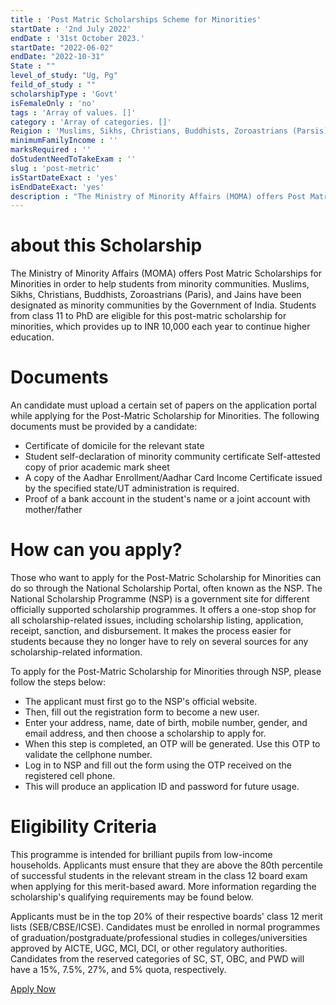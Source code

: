 ```yaml
---
title : 'Post Matric Scholarships Scheme for Minorities'
startDate : '2nd July 2022'
endDate : '31st October 2023.' 
startDate: "2022-06-02"
endDate: "2022-10-31"
State : ""
level_of_study: "Ug, Pg"
feild_of_study : ""
scholarshipType : 'Govt'
isFemaleOnly : 'no'
tags : 'Array of values. []'
category : 'Array of categories. []'
Reigion : 'Muslims, Sikhs, Christians, Buddhists, Zoroastrians (Parsis) and Jains'
minimumFamilyIncome : ''
marksRequired : ''
doStudentNeedToTakeExam : ''
slug : 'post-metric'
isStartDateExact : 'yes'
isEndDateExact: 'yes'
description : "The Ministry of Minority Affairs (MOMA) offers Post Matric Scholarships for Minorities in order to help students from minority communities. Muslims, Sikhs, Christians, Buddhists, Zoroastrians"
---
```


# about this Scholarship
The Ministry of Minority Affairs (MOMA) offers Post Matric Scholarships for Minorities in order to help students from minority communities. Muslims, Sikhs, Christians, Buddhists, Zoroastrians (Paris), and Jains have been designated as minority communities by the Government of India. Students from class 11 to PhD are eligible for this post-matric scholarship for minorities, which provides up to INR 10,000 each year to continue higher education.


# Documents

An candidate must upload a certain set of papers on the application portal while applying for the Post-Matric Scholarship for Minorities. The following documents must be provided by a candidate:

 - Certificate of domicile for the relevant state
 - Student self-declaration of minority community certificate Self-attested copy of prior academic mark sheet
 - A copy of the Aadhar Enrollment/Aadhar Card Income Certificate issued by the specified state/UT administration is required.
 - Proof of a bank account in the student's name or a joint account with mother/father



# How can you apply?
Those who want to apply for the Post-Matric Scholarship for Minorities can do so through the National Scholarship Portal, often known as the NSP. The National Scholarship Programme (NSP) is a government site for different officially supported scholarship programmes. It offers a one-stop shop for all scholarship-related issues, including scholarship listing, application, receipt, sanction, and disbursement. It makes the process easier for students because they no longer have to rely on several sources for any scholarship-related information.


To apply for the Post-Matric Scholarship for Minorities through NSP, please follow the steps below:

 - The applicant must first go to the NSP's official website.
 - Then, fill out the registration form to become a new user.
 - Enter your address, name, date of birth, mobile number, gender, and email address, and then choose a scholarship to apply for.
 - When this step is completed, an OTP will be generated. Use this OTP to validate the cellphone number.
 - Log in to NSP and fill out the form using the OTP received on the registered cell phone.
 - This will produce an application ID and password for future usage.

# Eligibility Criteria

This programme is intended for brilliant pupils from low-income households. Applicants must ensure that they are above the 80th percentile of successful students in the relevant stream in the class 12 board exam when applying for this merit-based award. More information regarding the scholarship's qualifying requirements may be found below.


Applicants must be in the top 20% of their respective boards' class 12 merit lists (SEB/CBSE/ICSE).
Candidates must be enrolled in normal programmes of graduation/postgraduate/professional studies in colleges/universities approved by AICTE, UGC, MCI, DCI, or other regulatory authorities.
Candidates from the reserved categories of SC, ST, OBC, and PWD will have a 15%, 7.5%, 27%, and 5% quota, respectively.

[Apply Now](https://www.minorityaffairs.gov.in/show_content.php?lang=1&level=2&ls_id=670&lid=826)